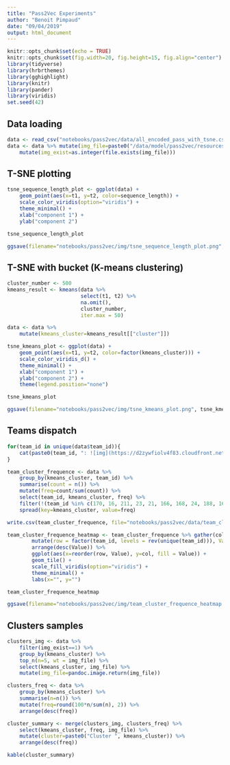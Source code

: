 ```yaml
---
title: "Pass2Vec Experiments"
author: "Benoit Pimpaud"
date: "09/04/2019"
output: html_document
---
```


```r
knitr::opts_chunk$set(echo = TRUE)
knitr::opts_chunk$set(fig.width=20, fig.height=15, fig.align="center") 
library(tidyverse)
library(hrbrthemes)
library(gghighlight)
library(knitr)
library(pander)
library(viridis)
set.seed(42)
```

## Data loading

```r
data <- read_csv("notebooks/pass2vec/data/all_encoded_pass_with_tsne.csv", col_types=cols(team_id=col_character()))
data <- data %>% mutate(img_file=paste0("/data/model/pass2vec/resources/seq_", id, ".png")) %>%
	mutate(img_exist=as.integer(file.exists(img_file)))

```

## T-SNE plotting

```r
tsne_sequence_length_plot <- ggplot(data) + 
    geom_point(aes(x=t1, y=t2, color=sequence_length)) + 
    scale_color_viridis(option="viridis") + 
    theme_minimal() + 
    xlab("component 1") + 
    ylab("component 2")

tsne_sequence_length_plot

ggsave(filename="notebooks/pass2vec/img/tsne_sequence_length_plot.png", tsne_sequence_length_plot, width=18, height=10, dpi=300)
```

## T-SNE with bucket (K-means clustering)

```r

cluster_number <- 500
kmeans_result <- kmeans(data %>% 
						select(t1, t2) %>% 
						na.omit(),
						cluster_number, 
						iter.max = 50)

data <- data %>% 
	mutate(kmeans_cluster=kmeans_result[["cluster"]])

tsne_kmeans_plot <- ggplot(data) + 
	geom_point(aes(x=t1, y=t2, color=factor(kmeans_cluster))) + 
	scale_color_viridis_d() + 
	theme_minimal() + 
	xlab("component 1") + 
	ylab("component 2") + 
	theme(legend.position="none")

tsne_kmeans_plot

ggsave(filename="notebooks/pass2vec/img/tsne_kmeans_plot.png", tsne_kmeans_plot, width=18, height=10, dpi=300)
```

## Teams dispatch

```r
for(team_id in unique(data$team_id)){
	cat(paste0(team_id, ": ![img](https://d2zywfiolv4f83.cloudfront.net/img/teams/",team_id,".png)"))
}
```

```r
team_cluster_frequence <- data %>% 
	group_by(kmeans_cluster, team_id) %>% 
	summarise(count = n()) %>%
	mutate(freq=count/sum(count)) %>%
	select(team_id, kmeans_cluster, freq) %>% 
	filter(!(team_id %in% c(170, 16, 211, 23, 21, 166, 168, 24, 188, 161, 214))) %>% # removing relegated team
    spread(key=kmeans_cluster, value=freq)

write.csv(team_cluster_frequence, file="notebooks/pass2vec/data/team_cluster_frequence.csv", row.names=FALSE)

team_cluster_frequence_heatmap <- team_cluster_frequence %>% gather(col, Value, -team_id) %>%
        mutate(row = factor(team_id, levels = rev(unique(team_id))), Value = Value) %>% 
        arrange(desc(Value)) %>%
        ggplot(aes(x=reorder(row, Value), y=col, fill = Value)) +
        geom_tile() +
        scale_fill_viridis(option="viridis") + 
        theme_minimal() + 
        labs(x="", y="")

team_cluster_frequence_heatmap

ggsave(filename="notebooks/pass2vec/img/team_cluster_frequence_heatmap.png", team_cluster_frequence_heatmap, width=8, height=35, dpi=300)
```

## Clusters samples

```r
clusters_img <- data %>% 
	filter(img_exist==1) %>% 
	group_by(kmeans_cluster) %>%
	top_n(n=5, wt = img_file) %>%
	select(kmeans_cluster, img_file) %>%
	mutate(img_file=pandoc.image.return(img_file))

clusters_freq <- data %>% 
	group_by(kmeans_cluster) %>% 
	summarise(n=n()) %>% 
	mutate(freq=round(100*n/sum(n), 2)) %>% 
	arrange(desc(freq))

cluster_summary <- merge(clusters_img, clusters_freq) %>%
	select(kmeans_cluster, freq, img_file) %>% 
	mutate(cluster=paste0("Cluster ", kmeans_cluster)) %>% 
	arrange(desc(freq))

kable(cluster_summary)
```
